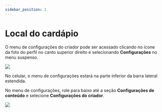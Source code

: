 ---
sidebar_position: 2
---

# Local do cardápio

O menu de configurações do criador pode ser acessado clicando no ícone da foto do perfil no canto superior direito e selecionando **Configurações** no menu suspenso.

![](/img/es/image_24.png)

No celular, o menu de configurações estará na parte inferior da barra lateral estendida.

No menu de configurações, role para baixo até a seção **Configurações de conteúdo** e selecione **Configurações do criador**.

![](/img/es/image_57.png)